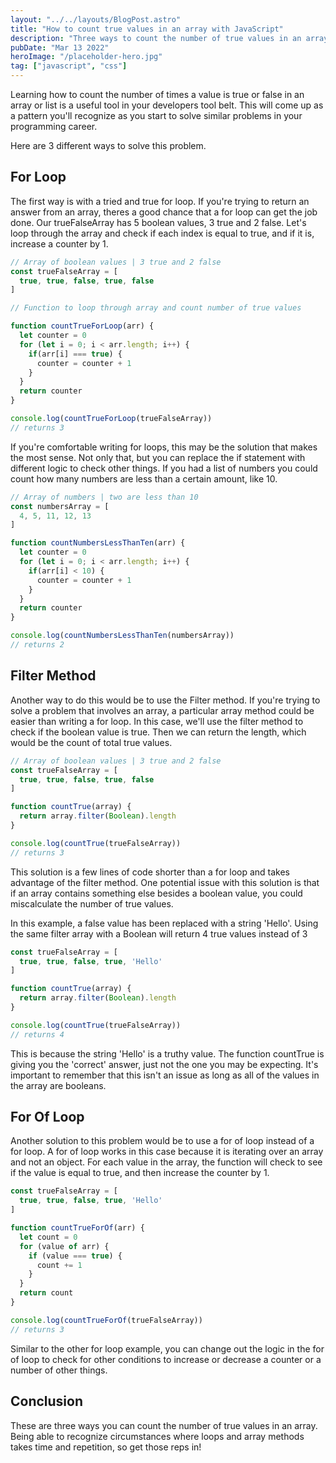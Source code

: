 ```yaml
---
layout: "../../layouts/BlogPost.astro"
title: "How to count true values in an array with JavaScript"
description: "Three ways to count the number of true values in an array using loops and a filter method."
pubDate: "Mar 13 2022"
heroImage: "/placeholder-hero.jpg"
tag: ["javascript", "css"]
---
```


Learning how to count the number of times a value is true or false in an array or list is a useful tool in your developers tool belt. This will come up as a pattern you'll recognize as you start to solve similar problems in your programming career.

Here are 3 different ways to solve this problem.

## For Loop

The first way is with a tried and true for loop. If you're trying to return an answer from an array, theres a good chance that a for loop can get the job done. Our trueFalseArray has 5 boolean values, 3 true and 2 false. Let's loop through the array and check if each index is equal to true, and if it is, increase a counter by 1.

```js
// Array of boolean values | 3 true and 2 false
const trueFalseArray = [
  true, true, false, true, false
]

// Function to loop through array and count number of true values

function countTrueForLoop(arr) {
  let counter = 0 
  for (let i = 0; i < arr.length; i++) {
    if(arr[i] === true) {
      counter = counter + 1
    }
  }
  return counter
}

console.log(countTrueForLoop(trueFalseArray))
// returns 3
```

If you're comfortable writing for loops, this may be the solution that makes the most sense. Not only that, but you can replace the if statement with different logic to check other things. If you had a list of numbers you could count how many numbers are less than a certain amount, like 10.

```js
// Array of numbers | two are less than 10
const numbersArray = [
  4, 5, 11, 12, 13
]

function countNumbersLessThanTen(arr) {
  let counter = 0 
  for (let i = 0; i < arr.length; i++) {
    if(arr[i] < 10) {
      counter = counter + 1
    }
  }
  return counter
}

console.log(countNumbersLessThanTen(numbersArray))
// returns 2
```

## Filter Method

Another way to do this would be to use the Filter method. If you're trying to solve a problem that involves an array, a particular array method could be easier than writing a for loop. In this case, we'll use the filter method to check if the boolean value is true. Then we can return the length, which would be the count of total true values.

```js
// Array of boolean values | 3 true and 2 false
const trueFalseArray = [
  true, true, false, true, false
]

function countTrue(array) {
  return array.filter(Boolean).length
}

console.log(countTrue(trueFalseArray))
// returns 3
```

This solution is a few lines of code shorter than a for loop and takes advantage of the filter method. One potential issue with this solution is that if an array contains something else besides a boolean value, you could miscalculate the number of true values.

In this example, a false value has been replaced with a string 'Hello'. Using the same filter array with a Boolean will return 4 true values instead of 3

```js
const trueFalseArray = [
  true, true, false, true, 'Hello'
]

function countTrue(array) {
  return array.filter(Boolean).length
}

console.log(countTrue(trueFalseArray))
// returns 4
```

This is because the string 'Hello' is a truthy value. The function countTrue is giving you the 'correct' answer, just not the one you may be expecting. It's important to remember that this isn't an issue as long as all of the values in the array are booleans.

## For Of Loop

Another solution to this problem would be to use a for of loop instead of a for loop. A for of loop works in this case because it is iterating over an array and not an object. For each value in the array, the function will check to see if the value is equal to true, and then increase the counter by 1.

```js
const trueFalseArray = [
  true, true, false, true, 'Hello'
]

function countTrueForOf(arr) {
  let count = 0
  for (value of arr) {
    if (value === true) {
      count += 1
    }
  }
  return count
}

console.log(countTrueForOf(trueFalseArray))
// returns 3
```

Similar to the other for loop example, you can change out the logic in the for of loop to check for other conditions to increase or decrease a counter or a number of other things.

## Conclusion
These are three ways you can count the number of true values in an array. Being able to recognize circumstances where loops and array methods takes time and repetition, so get those reps in!